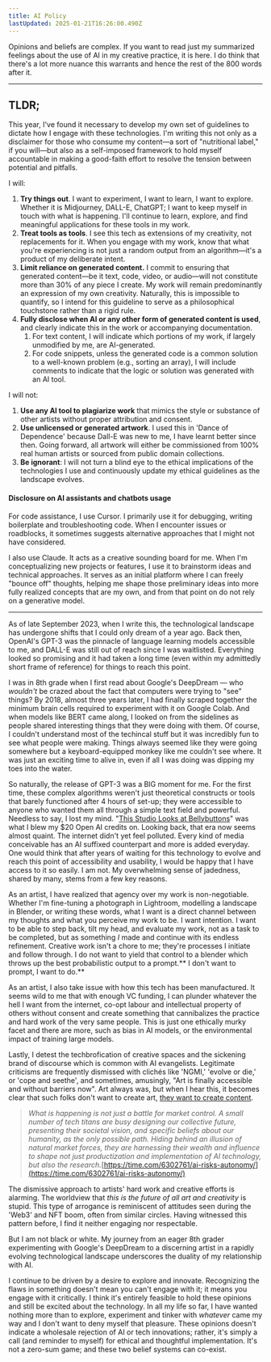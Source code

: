 ```yaml
---
title: AI Policy
lastUpdated: 2025-01-21T16:26:00.490Z
---
```


Opinions and beliefs are complex. If you want to read just my summarized feelings about the use of AI in my creative practice, it is here. I do think that there's a lot more nuance this warrants and hence the rest of the 800 words after it.

***

## TLDR;

This year, I've found it necessary to develop my own set of guidelines to dictate how I engage with these technologies. I'm writing this not only as a disclaimer for those who consume my content—a sort of "nutritional label," if you will—but also as a self-imposed framework to hold myself accountable in making a good-faith effort to resolve the tension between potential and pitfalls.

I will:

1. **Try things out**. I want to experiment, I want to learn, I want to explore. Whether it is Midjourney, DALL-E, ChatGPT; I want to keep myself in touch with what is happening. I'll continue to learn, explore, and find meaningful applications for these tools in my work.
2. **Treat tools as tools**. I see this tech as extensions of my creativity, not replacements for it. When you engage with my work, know that what you're experiencing is not just a random output from an algorithm—it's a product of my deliberate intent.
3. **Limit reliance on generated content.** I commit to ensuring that generated content—be it text, code, video, or audio—will not constitute more than 30% of any piece I create. My work will remain predominantly an expression of my own creativity. Naturally, this is impossible to quantify, so I intend for this guideline to serve as a philosophical touchstone rather than a rigid rule.
4. **Fully disclose when AI or any other form of generated content is used**, and clearly indicate this in the work or accompanying documentation.
   1. For text content, I will indicate which portions of my work, if largely unmodified by me, are AI-generated.
   2. For code snippets, unless the generated code is a common solution to a well-known problem (e.g., sorting an array), I will include comments to indicate that the logic or solution was generated with an AI tool.

I will not:

1. **Use any AI tool to plagiarize work** that mimics the style or substance of other artists without proper attribution and consent.
2. **Use unlicensed or generated artwork**. I used this in 'Dance of Dependence' because Dall-E was new to me, I have learnt better since then. Going forward, all artwork will either be commissioned from 100% real human artists or sourced from public domain collections.
3. **Be ignorant**: I will not turn a blind eye to the ethical implications of the technologies I use and continuously update my ethical guidelines as the landscape evolves.

#### Disclosure on AI assistants and chatbots usage

For code assistance, I use Cursor. I primarily use it for debugging, writing boilerplate and troubleshooting code. When I encounter issues or roadblocks, it sometimes suggests alternative approaches that I might not have considered.

I also use Claude. It acts as a creative sounding board for me. When I'm conceptualizing new projects or features, I use it to brainstorm ideas and technical approaches. It serves as an initial platform where I can freely "bounce off" thoughts, helping me shape those preliminary ideas into more fully realized concepts that are my own, and from that point on do not rely on a generative model.

***

As of late September 2023, when I write this, the technological landscape has undergone shifts that I could only dream of a year ago. Back then, OpenAI's GPT-3 was the pinnacle of language learning models accessible to me, and DALL-E was still out of reach since I was waitlisted. Everything looked so promising and it had taken a long time (even within my admittedly short frame of reference) for things to reach this point.

I was in 8th grade when I first read about Google's DeepDream — who *wouldn't* be crazed about the fact that computers were trying to "see" things? By 2018, almost three years later, I had finally scraped together the minimum brain cells required to experiment with it on Google Colab. And when models like BERT came along, I looked on from the sidelines as people shared interesting things that they were doing with them. Of course, I couldn't understand most of the techincal stuff but it was incredibly fun to see what people were making. Things always seemed like they were going somewhere but a keyboard-equipped monkey like me couldn't see where. It was just an exciting time to alive in, even if all I was doing was dipping my toes into the water.

So naturally, the release of GPT-3 was a BIG moment for me. For the first time, these complex algorithms weren't just theoretical constructs or tools that barely functioned after 4 hours of set-up; they were accessible to anyone who wanted them all through a simple text field and powerful. Needless to say, I lost my mind. "[This Studio Looks at Bellybuttons](https://thedivtagguy.netlify.app/projects/bellybutton/)" was what I blew my $20 Open AI credits on. Looking back, that era now seems almost quaint. The internet didn't yet feel polluted. Every kind of media conceivable has an AI suffixed counterpart and more is added everyday. One would think that after years of waiting for this technology to evolve and reach this point of accessibility and usability, I would be happy that I have access to it so easily. I am not. My overwhelming sense of jadedness, shared by many, stems from a few key reasons.

As an artist, I have realized that agency over my work is non-negotiable. Whether I'm fine-tuning a photograph in Lightroom, modelling a landscape in Blender, or writing these words, what I want is a direct channel between my thoughts and what you perceive my work to be. I want intention. I want to be able to step back, tilt my head, and evaluate my work, not as a task to be completed, but as something *I* made and continue with its endless refinement. Creative work isn't a chore to me; they're processes I initiate and follow through. I do not want to yield that control to a blender which throws up the best probabilistic output to a prompt.\*\* I don't want to prompt, I want to do.\*\*

As an artist, I also take issue with how this tech has been manufactured. It seems wild to me that with enough VC funding, I can plunder whatever the hell I want from the internet, co-opt labour and intellectual property of others without consent and create something that cannibalizes the practice and hard work of the very same people. This is just one ethically murky facet and there are more, such as bias in AI models, or the environmental impact of training large models.

Lastly, I detest the techbrofication of creative spaces and the sickening brand of discourse which is common with AI evangelists. Legitimate criticisms are frequently dismissed with clichés like 'NGMI,' 'evolve or die,' or 'cope and seethe', and sometimes, amusingly, "Art is finally accessible and without barriers now". Art always was, but when I hear this, it becomes clear that such folks don't want to create art, [they want to create content](https://twitter.com/codyschneiderxx/status/1703461460569895002).

> *What is happening is not just a battle for market control. A small number of tech titans are busy designing our collective future, presenting their societal vision, and specific beliefs about our humanity, as the only possible path. Hiding behind an illusion of natural market forces, they are harnessing their wealth and influence to shape not just productization and implementation of AI technology, but also the research.*[https://time.com/6302761/ai-risks-autonomy/](https://time.com/6302761/ai-risks-autonomy/)

The dismissive approach to artists' hard work and creative efforts is alarming. The worldview that *this is the future of all art and creativity* is stupid. This type of arrogance is reminiscent of attitudes seen during the
'Web3' and NFT boom, often from similar circles. Having witnessed this pattern before, I find it neither engaging nor respectable.

But I am not black or white. My journey from an eager 8th grader experimenting with Google's DeepDream to a discerning artist in a rapidly evolving technological landscape underscores the duality of my relationship with AI.

I continue to be driven by a desire to explore and innovate. Recognizing the flaws in something doesn't mean you can't engage with it; it means you engage with it critically. I think it's entirely feasible to hold these opinions and still be excited about the technology. In all my life so far, I have wanted nothing more than to explore, experiment and tinker with *whatever* came my way and I don't want to deny myself that pleasure. These opinions doesn't indicate a wholesale rejection of AI or tech innovations; rather, it's simply a call (and reminder to myself) for ethical and thoughtful implementation. It's not a zero-sum game; and these two belief systems can co-exist.
